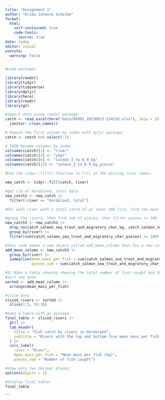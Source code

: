 ---
title: "Assignment 1"
author: "Erika Johanna Scheibe"
format: 
  html:
    self-contained: true
    code-tools: 
      source: true
date: today
editor: visual
execute:
  warning: false
---

```{r}

#Load packages

library(readxl)
library(tidyr)
library(tidyverse)
library(dplyr)
library(here)
library(readr)
library(gt)

#import data using readxl package:
catch <- read_excel(here("data/08991_20230913-224110.xlsx"), skip = 2) |>
  janitor::clean_names()

# Remove the first column by index with dplyr package:
catch <- catch %>% select(-1)

# THEN Rename columns by index
colnames(catch)[1] <- "river"
colnames(catch)[2] <- "year"
colnames(catch)[6] <- "salmon_3_to_6.9_kg"
colnames(catch)[15] <- "salmon_3_to_6.9_kg_pieces"

#Use the tidyr::fill() function to fill in the missing river names.

new_catch <- tidyr::fill(catch, river)

```

```{r}

#get rid of hordaland, total data:
new_catch2 <- new_catch |>
  filter(!river == "Hordaland, total")

```

```{r}

#For each river with a total catch of at least 100 fish, find the mean mass per fish (ie kg/pieces)

#group the rivers, then find sum of pieces, then filter pieces >= 100:
new_catch3 <- new_catch2 |>
  drop_na(catch_salmon_sea_trout_and_migratory_char_kg, catch_salmon_sea_trout_and_migratory_char_pieces) |>
  group_by(river) |>
  filter(sum(catch_salmon_sea_trout_and_migratory_char_pieces) >= 100)

#this code makes a new object called add_mean_column that has a new column called mean_mass_per_fish in it:
add_mean_column <- new_catch3 |> 
  group_by(river) |>
  summarise(mean_mass_per_fish = sum(catch_salmon_sea_trout_and_migratory_char_pieces) / sum(catch_salmon_sea_trout_and_migratory_char_kg), 
            pieces_sum = sum(catch_salmon_sea_trout_and_migratory_char_pieces))

#5) Make a table showing showing the total number of fish caught and the mean mass per fish for the five rivers with the biggest fish, and the five with the smallest
#Sort the data 
sorted <- add_mean_column |>
  arrange(mean_mass_per_fish)

#slice data
sliced_rivers <- sorted |> 
  slice(1:5, 34:38)

#make a table with gt package:
final_table <- sliced_rivers |> 
  gt() |>
  tab_header(
    title = "Fish catch by rivers in Hordaland",
    subtitle = "Rivers with the top and bottom five mean mass per fish caught"
  ) |>
  cols_label(
    river = "River",
    mean_mass_per_fish = "Mean mass per fish (kg)",
    pieces_sum = "Number of fish caught") 

#show only two decimal places:
options(digits = 2)

#display final table:
final_table

```

\`\`\`

